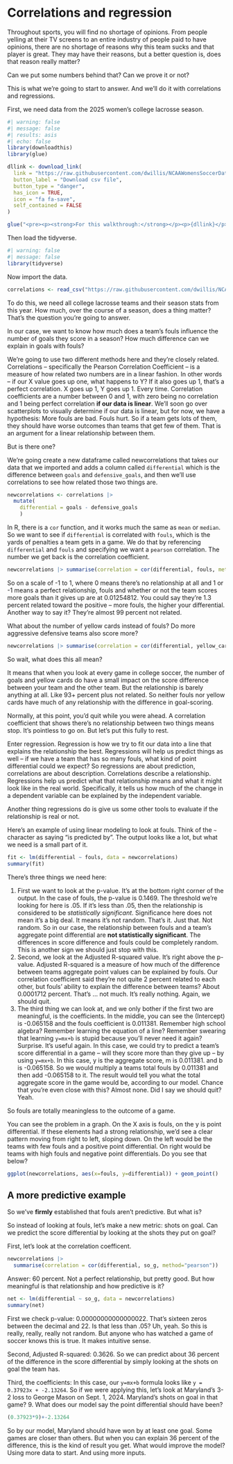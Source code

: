 # Correlations and regression

Throughout sports, you will find no shortage of opinions. From people yelling at their TV screens to an entire industry of people paid to have opinions, there are no shortage of reasons why this team sucks and that player is great. They may have their reasons, but a better question is, does that reason really matter?

Can we put some numbers behind that? Can we prove it or not?

This is what we're going to start to answer. And we'll do it with correlations and regressions.

First, we need data from the 2025 women's college lacrosse season.

```r
#| warning: false
#| message: false
#| results: asis
#| echo: false
library(downloadthis)
library(glue)

dllink <- download_link(
  link = "https://raw.githubusercontent.com/dwillis/NCAAWomensSoccerData/main/data/ncaa_womens_soccer_matchstats_2024.csv",
  button_label = "Download csv file",
  button_type = "danger",
  has_icon = TRUE,
  icon = "fa fa-save",
  self_contained = FALSE
)

glue("<pre><p><strong>For this walkthrough:</strong></p><p>{dllink}</p></pre>")

```

Then load the tidyverse.

```r
#| warning: false
#| message: false
library(tidyverse)
```

Now import the data.

```r
correlations <- read_csv("https://raw.githubusercontent.com/dwillis/NCAAWomensSoccerData/main/data/ncaa_womens_soccer_matchstats_2024.csv")
```

To do this, we need all college lacrosse teams and their season stats from this year. How much, over the course of a season, does a thing matter? That's the question you're going to answer.

In our case, we want to know how much does a team's fouls influence the number of goals they score in a season? How much difference can we explain in goals with fouls?

We're going to use two different methods here and they're closely related. Correlations -- specifically the Pearson Correlation Coefficient -- is a measure of how related two numbers are in a linear fashion. In other words -- if our X value goes up one, what happens to Y? If it also goes up 1, that's a perfect correlation. X goes up 1, Y goes up 1. Every time. Correlation coefficients are a number between 0 and 1, with zero being no correlation and 1 being perfect correlation **if our data is linear**. We'll soon go over scatterplots to visually determine if our data is linear, but for now, we have a hypothesis: More fouls are bad. Fouls hurt. So if a team gets lots of them, they should have worse outcomes than teams that get few of them. That is an argument for a linear relationship between them.

But is there one?

We're going create a new dataframe called newcorrelations that takes our data that we imported and adds a column called `differential` which is the difference between `goals` and `defensive_goals`, and then we'll use correlations to see how related those two things are.

```r
newcorrelations <- correlations |> 
  mutate(
    differential = goals - defensive_goals
    )
```

In R, there is a `cor` function, and it works much the same as `mean` or `median`. So we want to see if `differential` is correlated with `fouls`, which is the yards of penalties a team gets in a game. We do that by referencing `differential` and `fouls` and specifying we want a `pearson` correlation. The number we get back is the correlation coefficient.

```r
newcorrelations |> summarise(correlation = cor(differential, fouls, method="pearson"))
```

So on a scale of -1 to 1, where 0 means there's no relationship at all and 1 or -1 means a perfect relationship, fouls and whether or not the team scores more goals than it gives up are at 0.01254812. You could say they're 1.3 percent related toward the positive -- more fouls, the higher your differential. Another way to say it? They're almost 99 percent not related.

What about the number of yellow cards instead of fouls? Do more aggressive defensive teams also score more?

```r
newcorrelations |> summarise(correlation = cor(differential, yellow_cards, method="pearson"))
```

So wait, what does this all mean?

It means that when you look at every game in college soccer, the number of goals and yellow cards do have a small impact on the score difference between your team and the other team. But the relationship is barely anything at all. Like 93+ percent plus not related. So neither fouls nor yellow cards have much of any relationship with the difference in goal-scoring.

Normally, at this point, you'd quit while you were ahead. A correlation coefficient that shows there's no relationship between two things means stop. It's pointless to go on. But let's put this fully to rest.

Enter regression. Regression is how we try to fit our data into a line that explains the relationship the best. Regressions will help us predict things as well -- if we have a team that has so many fouls, what kind of point differential could we expect? So regressions are about prediction, correlations are about description. Correlations describe a relationship. Regressions help us predict what that relationship means and what it might look like in the real world. Specifically, it tells us how much of the change in a dependent variable can be explained by the independent variable.

Another thing regressions do is give us some other tools to evaluate if the relationship is real or not.

Here's an example of using linear modeling to look at fouls. Think of the `~` character as saying "is predicted by". The output looks like a lot, but what we need is a small part of it.

```r
fit <- lm(differential ~ fouls, data = newcorrelations)
summary(fit)
```

There's three things we need here:

1.  First we want to look at the p-value. It's at the bottom right corner of the output. In the case of fouls, the p-value is 0.1469. The threshold we're looking for here is .05. If it's less than .05, then the relationship is considered to be *statistically significant*. Significance here does not mean it's a big deal. It means it's not random. That's it. Just that. Not random. So in our case, the relationship between fouls and a team's aggregate point differential are **not statistically significant**. The differences in score difference and fouls could be completely random. This is another sign we should just stop with this.
2.  Second, we look at the Adjusted R-squared value. It's right above the p-value. Adjusted R-squared is a measure of how much of the difference between teams aggregate point values can be explained by fouls. Our correlation coefficient said they're not quite 2 percent related to each other, but fouls' ability to explain the difference between teams? About 0.0001712 percent. That's ... not much. It's really nothing. Again, we should quit.
3.  The third thing we can look at, and we only bother if the first two are meaningful, is the coefficients. In the middle, you can see the (Intercept) is -0.065158 and the fouls coefficient is 0.011381. Remember high school algebra? Remember learning the equation of a line? Remember swearing that learning `y=mx+b` is stupid because you'll never need it again? Surprise. It's useful again. In this case, we could try to predict a team's score differential in a game -- will they score more than they give up -- by using `y=mx+b`. In this case, y is the aggregate score, m is 0.011381. and b is -0.065158. So we would multiply a teams total fouls by 0.011381 and then add -0.065158 to it. The result would tell you what the total aggregate score in the game would be, according to our model. Chance that you're even close with this? Almost none. Did I say we should quit? Yeah.

So fouls are totally meaningless to the outcome of a game.

You can see the problem in a graph. On the X axis is fouls, on the y is point differential. If these elements had a strong relationship, we'd see a clear pattern moving from right to left, sloping down. On the left would be the teams with few fouls and a positive point differential. On right would be teams with high fouls and negative point differentials. Do you see that below?

```r
ggplot(newcorrelations, aes(x=fouls, y=differential)) + geom_point()
```

## A more predictive example

So we've **firmly** established that fouls aren't predictive. But what is?

So instead of looking at fouls, let's make a new metric: shots on goal. Can we predict the score differential by looking at the shots they put on goal?

First, let's look at the correlation coefficent.

```r
newcorrelations |> 
  summarise(correlation = cor(differential, so_g, method="pearson"))
```

Answer: 60 percent. Not a perfect relationship, but pretty good. But how meaningful is that relationship and how predictive is it?

```r
net <- lm(differential ~ so_g, data = newcorrelations)
summary(net)
```

First we check p-value: 0.00000000000000022. That's sixteen zeros between the decimal and 22. Is that less than .05? Uh, yeah. So this is really, really, really not random. But anyone who has watched a game of soccer knows this is true. It makes intuitive sense.

Second, Adjusted R-squared: 0.3626. So we can predict about 36 percent of the difference in the score differential by simply looking at the shots on goal the team has.

Third, the coefficients: In this case, our `y=mx+b` formula looks like `y = 0.37923x + -2.13264`. So if we were applying this, let's look at Maryland's 3-2 loss to George Mason on Sept. 1, 2024. Maryland's shots on goal in that game? 9. What does our model say the point differential should have been?

```r
(0.37923*9)+-2.13264 
```

So by our model, Maryland should have won by at least one goal. Some games are closer than others. But when you can explain 36 percent of the difference, this is the kind of result you get. What would improve the model? Using more data to start. And using more inputs.
